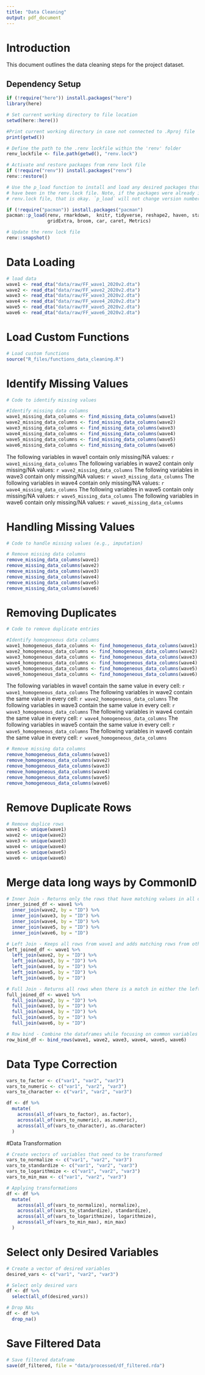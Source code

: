 ```yaml
---
title: "Data Cleaning"
output: pdf_document
---
```


# Introduction
This document outlines the data cleaning steps for the project dataset.

## Dependency Setup
```r

if (!require("here")) install.packages("here")
library(here)

# Set current working directory to file location
setwd(here::here())

#Print current working directory in case not connected to .Rproj file
print(getwd())

# Define the path to the .renv lockfile within the 'renv' folder
renv_lockfile <- file.path(getwd(), "renv.lock")

# Activate and restore packages from renv lock file
if (!require("renv")) install.packages("renv")
renv::restore()

# Use the p_load function to install and load any desired packages that may not 
# have been in the renv.lock file. Note, if the packages were already in the 
# renv.lock file, that is okay. `p_load` will not change version number

if (!require("pacman")) install.packages("pacman")
pacman::p_load(renv, rmarkdown,  knitr, tidyverse, reshape2, haven, stargazer,
               gridExtra, broom, car, caret, Metrics)

# Update the renv lock file
renv::snapshot()
```

# Data Loading
```r

# load data
wave1 <- read_dta("data/raw/FF_wave1_2020v2.dta")
wave2 <- read_dta("data/raw/FF_wave2_2020v2.dta")
wave3 <- read_dta("data/raw/FF_wave3_2020v2.dta")
wave4 <- read_dta("data/raw/FF_wave4_2020v2.dta")
wave5 <- read_dta("data/raw/FF_wave5_2020v2.dta")
wave6 <- read_dta("data/raw/FF_wave6_2020v2.dta")

```

# Load Custom Functions
```r
# Load custom functions
source("R_files/functions_data_cleaning.R")
```

# Identify Missing Values
```r
# Code to identify missing values

#Identify missing data columns
wave1_missing_data_columns <- find_missing_data_columns(wave1)
wave2_missing_data_columns <- find_missing_data_columns(wave2)
wave3_missing_data_columns <- find_missing_data_columns(wave3)
wave4_missing_data_columns <- find_missing_data_columns(wave4)
wave5_missing_data_columns <- find_missing_data_columns(wave5)
wave6_missing_data_columns <- find_missing_data_columns(wave6)

```

The following variables in wave1 contain only missing/NA values: `r wave1_missing_data_columns` 
The following variables in wave2 contain only missing/NA values: `r wave2_missing_data_columns` 
The following variables in wave3 contain only missing/NA values: `r wave3_missing_data_columns` 
The following variables in wave4 contain only missing/NA values: `r wave4_missing_data_columns` 
The following variables in wave5 contain only missing/NA values: `r wave5_missing_data_columns` 
The following variables in wave6 contain only missing/NA values: `r wave6_missing_data_columns` 


# Handling Missing Values
```r
# Code to handle missing values (e.g., imputation)

# Remove missing data columns
remove_missing_data_columns(wave1)
remove_missing_data_columns(wave2)
remove_missing_data_columns(wave3)
remove_missing_data_columns(wave4)
remove_missing_data_columns(wave5)
remove_missing_data_columns(wave6)

```

# Removing Duplicates
```r
# Code to remove duplicate entries

#Identify homogeneous data columns
wave1_homogeneous_data_columns <- find_homogeneous_data_columns(wave1)
wave2_homogeneous_data_columns <- find_homogeneous_data_columns(wave2)
wave3_homogeneous_data_columns <- find_homogeneous_data_columns(wave3)
wave4_homogeneous_data_columns <- find_homogeneous_data_columns(wave4)
wave5_homogeneous_data_columns <- find_homogeneous_data_columns(wave5)
wave6_homogeneous_data_columns <- find_homogeneous_data_columns(wave6)

```

The following variables in wave1 contain the same value in every cell: `r wave1_homogeneous_data_columns`
The following variables in wave2 contain the same value in every cell: `r wave2_homogeneous_data_columns`
The following variables in wave3 contain the same value in every cell: `r wave3_homogeneous_data_columns`
The following variables in wave4 contain the same value in every cell: `r wave4_homogeneous_data_columns`
The following variables in wave5 contain the same value in every cell: `r wave5_homogeneous_data_columns`
The following variables in wave6 contain the same value in every cell: `r wave6_homogeneous_data_columns`

```r

# Remove missing data columns
remove_homogeneous_data_columns(wave1)
remove_homogeneous_data_columns(wave2)
remove_homogeneous_data_columns(wave3)
remove_homogeneous_data_columns(wave4)
remove_homogeneous_data_columns(wave5)
remove_homogeneous_data_columns(wave6)

```

# Remove Duplicate Rows
```r

# Remove duplice rows
wave1 <- unique(wave1)
wave2 <- unique(wave2)
wave3 <- unique(wave3)
wave4 <- unique(wave4)
wave5 <- unique(wave5)
wave6 <- unique(wave6)

```

# Merge data long ways by CommonID
```r

# Inner Join - Returns only the rows that have matching values in all data frames.
inner_joined_df <- wave1 %>%
  inner_join(wave2, by = "ID") %>%
  inner_join(wave3, by = "ID") %>%
  inner_join(wave4, by = "ID") %>%
  inner_join(wave5, by = "ID") %>%
  inner_join(wave6, by = "ID")

# Left Join - Keeps all rows from wave1 and adds matching rows from other waves
left_joined_df <- wave1 %>%
  left_join(wave2, by = "ID") %>%
  left_join(wave3, by = "ID") %>%
  left_join(wave4, by = "ID") %>%
  left_join(wave5, by = "ID") %>%
  left_join(wave6, by = "ID")

# Full Join - Returns all rows when there is a match in either the left or right dataframes
full_joined_df <- wave1 %>%
  full_join(wave2, by = "ID") %>%
  full_join(wave3, by = "ID") %>%
  full_join(wave4, by = "ID") %>%
  full_join(wave5, by = "ID") %>%
  full_join(wave6, by = "ID")

# Row bind - Combine the dataframes while focusing on common variables
row_bind_df <- bind_rows(wave1, wave2, wave3, wave4, wave5, wave6)

```

# Data Type Correction
```r

vars_to_factor <- c("var1", "var2", "var3")
vars_to_numeric <- c("var1", "var2", "var3")
vars_to_character <- c("var1", "var2", "var3")

df <- df %>%
  mutate(
    across(all_of(vars_to_factor), as.factor),
    across(all_of(vars_to_numeric), as.numeric),
    across(all_of(vars_to_character), as.character)
  )

```

#Data Transformation
```r

# Create vectors of variables that need to be transformed
vars_to_normalize <- c("var1", "var2", "var3")
vars_to_standardize <- c("var1", "var2", "var3")
vars_to_logarithmize <- c("var1", "var2", "var3")
vars_to_min_max <- c("var1", "var2", "var3")

# Applying transformations
df <- df %>%
  mutate(
    across(all_of(vars_to_normalize), normalize),
    across(all_of(vars_to_standardize), standardize),
    across(all_of(vars_to_logarithmize), logarithmize),
    across(all_of(vars_to_min_max), min_max)
  )

```

# Select only Desired Variables
```r
# Create a vector of desired variables
desired_vars <- c("var1", "var2", "var3")

# Select only desired vars
df <- df %>% 
  select(all_of(desired_vars))

# Drop NAs 
df <- df %>% 
  drop_na()

```

# Save Filtered Data
```r
# Save filtered dataframe
save(df_filtered, file = "data/processed/df_filtered.rda")

```

